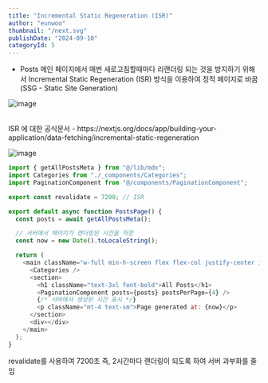 ```yaml
---
title: "Incremental Static Regeneration (ISR)"
author: "eunwoo"
thumbnail: "/next.svg"
publishDate: "2024-09-10"
categoryId: 5
---
```



- Posts 메인 페이지에서 매번 새로고침할때마다 리랜더링 되는 것을 방지하기 위해서  Incremental Static Regeneration (ISR) 방식을 이용하여 정적 페이지로 바꿈 (SSG - Static Site Generation) <br/>


![image](https://github.com/user-attachments/assets/540a9261-623f-48e8-be54-be11d72315f7)

<br/>
ISR 에 대한 공식문서 - https://nextjs.org/docs/app/building-your-application/data-fetching/incremental-static-regeneration

![image](https://github.com/user-attachments/assets/de5f5d59-7a1c-411f-9691-1c019763f668)




```js
import { getAllPostsMeta } from "@/lib/mdx";
import Categories from "./_components/Categories";
import PaginationComponent from "@/components/PaginationComponent";

export const revalidate = 7200; // ISR

export default async function PostsPage() {
  const posts = await getAllPostsMeta();

  // 서버에서 페이지가 렌더링된 시간을 저장
  const now = new Date().toLocaleString();

  return (
    <main className="w-full min-h-screen flex flex-col justify-center items-center px-[5px] lg:px-0">
      <Categories />
      <section>
        <h1 className="text-3xl font-bold">All Posts</h1>
        <PaginationComponent posts={posts} postsPerPage={4} />
        {/* 서버에서 생성된 시간 표시 */}
        <p className="mt-4 text-sm">Page generated at: {now}</p>
      </section>
      <div></div>
    </main>
  );
}
```

revalidate를 사용하여 7200초 즉, 2시간마다 랜더링이 되도록 하여 서버 과부화를 줄임




